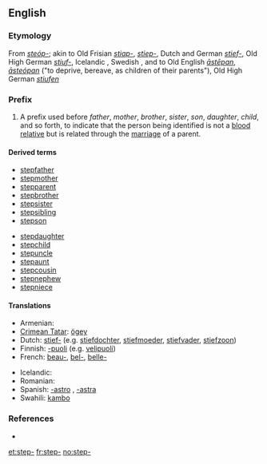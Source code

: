 ==English==

===Etymology===
From {{etyl|ang}} ''[[steóp-]]''; akin to Old Frisian ''[[stiap-]]'', ''[[stiep-]]'', Dutch and German ''[[stief-]]'', Old High German ''[[stiuf-]]'', Icelandic {{term|stjúp-|lang=is}}, Swedish {{term|styv-|lang=se}}, and to Old English ''[[āstēpan]]'', ''[[āsteópan]]'' ("to deprive, bereave, as children of their parents"), Old High German ''[[stiufen]]''

===Prefix===
{{en-prefix}}

# A prefix used before ''father'', ''mother'', ''brother'', ''sister'', ''son'', ''daughter'', ''child'', and so forth, to indicate that the person being identified is not a [[blood relative]] but is related through the [[marriage]] of a parent.

====Derived terms====
{{rel-top|terms derived using ''step-''}}
* [[stepfather]]
* [[stepmother]]
* [[stepparent]]
* [[stepbrother]]
* [[stepsister]]
* [[stepsibling]]
* [[stepson]]
{{rel-mid}}
* [[stepdaughter]]
* [[stepchild]]
* [[stepuncle]]
* [[stepaunt]]
* [[stepcousin]]
* [[stepnephew]]
* [[stepniece]]
{{rel-bottom}}

====Translations====
{{trans-top|A prefix used to indicate that the person being identified is not a blood relative}}
* Armenian: {{t-|hy|խորթ|tr=xort'}}
* [[Crimean Tatar]]: [[ögey]]
* Dutch: [[stief-]] (e.g. [[stiefdochter]], [[stiefmoeder]], [[stiefvader]], [[stiefzoon]])
* Finnish: [[-puoli]] (e.g. [[velipuoli]])
* French: [[beau-]], [[bel-]], [[belle-]]
{{trans-mid}}
* Icelandic: {{t-|is|stjúp-}}
* Romanian: {{t-|ro|vitreg}}
* Spanish: [[-astro]] {{m}}, [[-astra]] {{f}}
* Swahili: [[kambo]]
{{trans-bottom}}

===References===
* {{R:Webster 1913}}

[[et:step-]]
[[fr:step-]]
[[no:step-]]